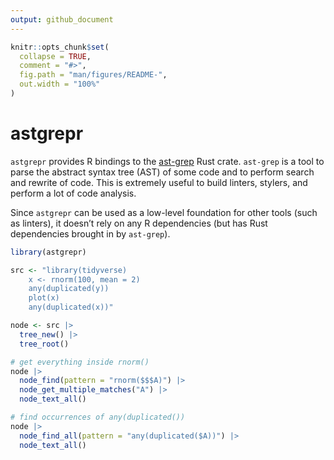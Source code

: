 ```yaml
---
output: github_document
---
```


<!-- README.md is generated from README.Rmd. Please edit that file -->

```r
knitr::opts_chunk$set(
  collapse = TRUE,
  comment = "#>",
  fig.path = "man/figures/README-",
  out.width = "100%"
)
```

# astgrepr

<!-- badges: start -->
<!-- badges: end -->

`astgrepr` provides R bindings to the [ast-grep](https://ast-grep.github.io/) 
Rust crate. `ast-grep` is a tool to parse the abstract syntax tree (AST) of some
code and to perform search and rewrite of code. This is extremely useful to build
linters, stylers, and perform a lot of code analysis.

Since `astgrepr` can be used as a low-level foundation for other tools (such as
linters), it doesn't rely on any R dependencies (but has Rust dependencies 
brought in by `ast-grep`).

```r

library(astgrepr)

src <- "library(tidyverse)
    x <- rnorm(100, mean = 2)
    any(duplicated(y))
    plot(x)
    any(duplicated(x))"

node <- src |> 
  tree_new() |> 
  tree_root()

# get everything inside rnorm()
node |> 
  node_find(pattern = "rnorm($$$A)") |> 
  node_get_multiple_matches("A") |> 
  node_text_all()

# find occurrences of any(duplicated())
node |> 
  node_find_all(pattern = "any(duplicated($A))") |> 
  node_text_all()

```

